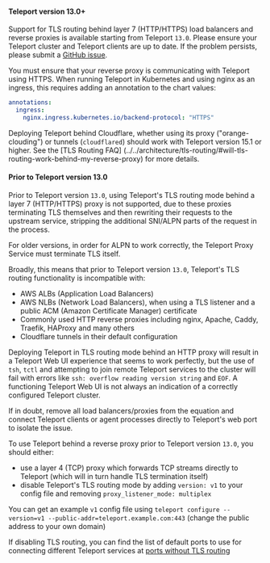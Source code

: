 #### Teleport version 13.0+

Support for TLS routing behind layer 7 (HTTP/HTTPS) load balancers and reverse
proxies is available starting from Teleport `13.0`. Please ensure your Teleport
cluster and Teleport clients are up to date. If the problem persists, please
submit a [GitHub
issue](https://github.com/gravitational/teleport/issues/new/choose).

You must ensure that your reverse proxy is communicating with Teleport using HTTPS.
When running Teleport in Kubernetes and using nginx as an ingress, this requires adding
an annotation to the chart values:

```yaml
annotations:
  ingress:
    nginx.ingress.kubernetes.io/backend-protocol: "HTTPS"
```

Deploying Teleport behind Cloudflare, whether using its proxy ("orange-clouding") or tunnels
(`cloudflared`) should work with Teleport version 15.1 or higher. See the [TLS Routing FAQ]
(../../architecture/tls-routing/#will-tls-routing-work-behind-my-reverse-proxy) for more details.

#### Prior to Teleport version 13.0

Prior to Teleport version `13.0`, using Teleport's TLS routing mode behind a layer 7 (HTTP/HTTPS) proxy is not supported,
due to these proxies terminating TLS themselves and then rewriting their requests to the upstream service, stripping
the additional SNI/ALPN parts of the request in the process.

For older versions, in order for ALPN to work correctly, the Teleport Proxy
Service must terminate TLS itself.

Broadly, this means that prior to Teleport version `13.0`, Teleport's TLS routing functionality is incompatible with:
- AWS ALBs (Application Load Balancers)
- AWS NLBs (Network Load Balancers), when using a TLS listener and a public ACM (Amazon Certificate Manager) certificate
- Commonly used HTTP reverse proxies including nginx, Apache, Caddy, Traefik, HAProxy and many others
- Cloudflare tunnels in their default configuration

Deploying Teleport in TLS routing mode behind an HTTP proxy will result in a Teleport Web UI experience that seems
to work perfectly, but the use of `tsh`, `tctl` and attempting to join remote Teleport services to the cluster will fail
with errors like `ssh: overflow reading version string` and `EOF`. A functioning Teleport Web UI is not always an indication
of a correctly configured Teleport cluster.

If in doubt, remove all load balancers/proxies from the equation and connect Teleport clients or agent processes directly to
Teleport's web port to isolate the issue.

To use Teleport behind a reverse proxy prior to Teleport version `13.0`, you should either:
- use a layer 4 (TCP) proxy which forwards TCP streams directly to Teleport (which will in turn handle TLS termination itself)
- disable Teleport's TLS routing mode by adding `version: v1` to your config file and removing `proxy_listener_mode: multiplex`

You can get an example `v1` config file using `teleport configure --version=v1 --public-addr=teleport.example.com:443` (change the public address to your own domain)

If disabling TLS routing, you can find the list of default ports to use for connecting different Teleport services at [ports without TLS routing](../reference/networking.mdx#ports-without-tls-routing)